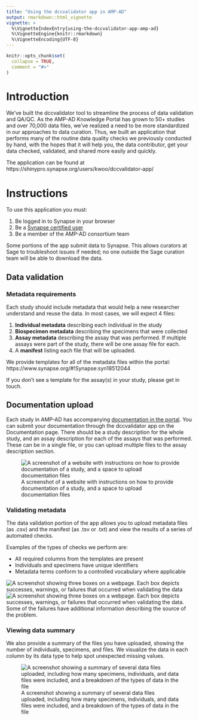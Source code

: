 ```yaml
---
title: "Using the dccvalidator app in AMP-AD"
output: rmarkdown::html_vignette
vignette: >
  %\VignetteIndexEntry{using-the-dccvalidator-app-amp-ad}
  %\VignetteEngine{knitr::rmarkdown}
  %\VignetteEncoding{UTF-8}
---
```


```r
knitr::opts_chunk$set(
  collapse = TRUE,
  comment = "#>"
)
```

# Introduction

We've built the dccvalidator tool to streamline the process of data validation
and QA/QC. As the AMP-AD Knowledge Portal has grown to 50+ studies and over
70,000 data files, we've realized a need to be more standardized in our
approaches to data curation. Thus, we built an application that performs many of
the routine data quality checks we previously conducted by hand, with the hopes
that it will help you, the data contributor, get your data checked, validated,
and shared more easily and quickly.

The application can be found at https://shinypro.synapse.org/users/kwoo/dccvalidator-app/

# Instructions

To use this application you must:

1. Be logged in to Synapse in your browser
2. Be a [Synapse certified user](https://docs.synapse.org/articles/accounts_certified_users_and_profile_validation.html)
3. Be a member of the AMP-AD consortium team

Some portions of the app submit data to Synapse. This allows curators at Sage to
troubleshoot issues if needed; no one outside the Sage curation team will be
able to download the data.

## Data validation

### Metadata requirements

Each study should include metadata that would help a new researcher understand
and reuse the data. In most cases, we will expect 4 files:

1. **Individual metadata** describing each individual in the study
2. **Biospecimen metadata** describing the specimens that were collected
3. **Assay metadata** describing the assay that was performed. If multiple
   assays were part of the study, there will be one assay file for each.
4. A **manifest** listing each file that will be uploaded.

We provide templates for all of the metadata files within the portal:
https://www.synapse.org/#!Synapse:syn18512044

If you don't see a template for the assay(s) in your study, please get in touch.

## Documentation upload

Each study in AMP-AD has accompanying [documentation in the portal](https://adknowledgeportal.synapse.org/#/Explore/Studies?Study=syn8391648).
You can submit your documentation through the dccvalidator app on the
Documentation page. There should be a study description for the whole study, and
an assay description for each of the assays that was performed. These can be in
a single file, or you can upload multiple files to the assay description
section.

![A screenshot of a website with instructions on how to provide documentation of a study, and a space to upload documentation files](../man/figures/amp-ad-documentation.png)

### Validating metadata

The data validation portion of the app allows you to upload metadata files (as
.csv) and the manifest (as .tsv or .txt) and view the results of a series of
automated checks.

Examples of the types of checks we perform are:

- All required columns from the templates are present 
- Individuals and specimens have unique identifiers
- Metadata terms conform to a controlled vocabulary where applicable

![A screenshot showing three boxes on a webpage. Each box depicts successes, warnings, or failures that occurred when validating the data](../man/figures/amp-ad-results.png)
![A screenshot showing three boxes on a webpage. Each box depicts successes, warnings, or failures that occurred when validating the data. Some of the failures have additional information describing the source of the problem.](../man/figures/amp-ad-results-details.png)

### Viewing data summary

We also provide a summary of the files you have uploaded, showing the number of
individuals, specimens, and files. We visualize the data in each column by its
data type to help spot unexpected missing values.

![A screenshot showing a summary of several data files uploaded, including how many specimens, individuals, and data files were included, and a breakdown of the types of data in the file](../man/figures/amp-ad-summary.png)
